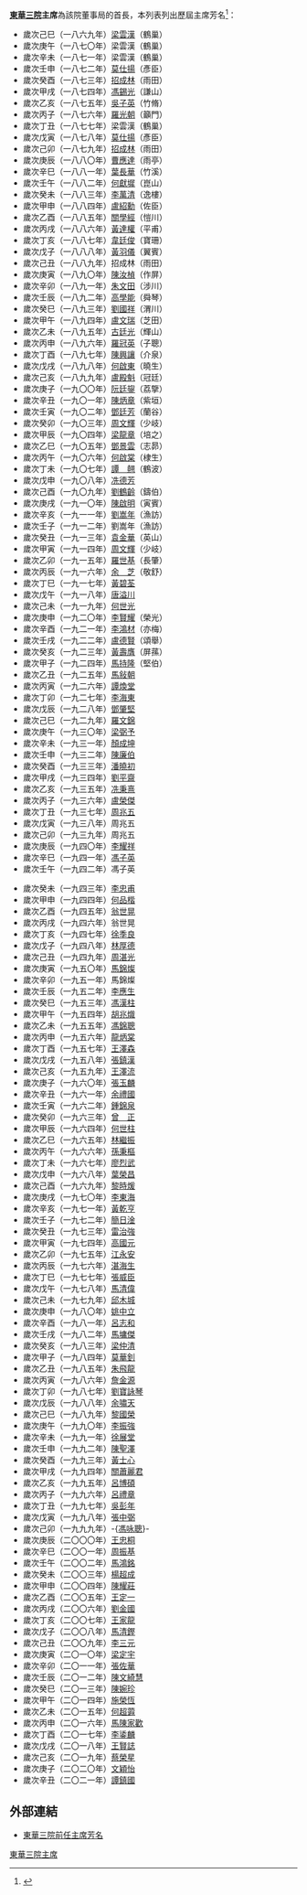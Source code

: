 '''[[東華三院|東華三院]]主席'''為該院董事局的首長，本列表列出歷屆主席芳名<ref>{{Cite web|title=前任主席芳名|url=https://www.tungwah.org.hk/about/corporate-governance/board-of-directors/past/|accessdate=2021-04-17|publisher=東華三院|language=zh-TW|archive-date=2021-12-09|archive-url=https://web.archive.org/web/20211209021343/https://www.tungwah.org.hk/about/corporate-governance/board-of-directors/past/|dead-url=no}}</ref>：

{{col-begin}}
{{col-2}}
*歲次己巳（一八六九年）[[梁雲漢|梁雲漢]]（鶴巢）
*歲次庚午（一八七〇年）梁雲漢（鶴巢）
*歲次辛未（一八七一年）梁雲漢（鶴巢） 
*歲次壬申（一八七二年）[[莫仕揚|莫仕揚]]（彥臣） 
*歲次癸酉（一八七三年）[[招成林|招成林]]（雨田） 
*歲次甲戌（一八七四年）[[馮錫光|馮錫光]]（謙山）
*歲次乙亥（一八七五年）[[吳子英|吳子英]]（竹脩）
*歲次丙子（一八七六年）[[羅光朝|羅光朝]]（籲門）
*歲次丁丑（一八七七年）梁雲漢（鶴巢）
*歲次戊寅（一八七八年）[[莫仕揚|莫仕揚]]（彥臣） 
*歲次己卯（一八七九年）[[招成林|招成林]]（雨田） 
*歲次庚辰（一八八〇年）[[曹應達|曹應達]]（雨亭） 
*歲次辛巳（一八八一年）[[葉長華|葉長華]]（竹溪）
*歲次壬午（一八八二年）[[何獻墀|何獻墀]]（崑山）
*歲次癸未（一八八三年）[[李萬清|李萬清]]（逸樓）
*歲次甲申（一八八四年）[[盧紹勳|盧紹勳]]（佐臣） 
*歲次乙酉（一八八五年）[[關學經|關學經]]（愷川） 
*歲次丙戌（一八八六年）[[黃勝|黃達權]]（平甫）
*歲次丁亥（一八八七年）[[韋廷俊|韋廷俊]]（寶珊） 
*歲次戊子（一八八八年）[[黃羽儀|黃羽儀]]（翼賓）
*歲次己丑（一八八九年）招成林（雨田）
*歲次庚寅（一八九〇年）[[陳汝楨|陳汝楨]]（作屏）
*歲次辛卯（一八九一年）[[朱文田|朱文田]]（涉川）
*歲次壬辰（一八九二年）[[高學能|高學能]]（舜琴）
*歲次癸巳（一八九三年）[[劉國祥|劉國祥]]（渭川）
*歲次甲午（一八九四年）[[盧文瑞|盧文瑞]]（芝田）
*歲次乙未（一八九五年）[[古廷光|古廷光]]（輝山）
*歲次丙申（一八九六年）[[羅冠英|羅冠英]]（子聰）
*歲次丁酉（一八九七年）[[陳興讓|陳興讓]]（介泉）
*歲次戊戌（一八九八年）[[何東|何啟東]]（曉生）
*歲次己亥（一八九九年）[[盧殿魁|盧殿魁]]（冠廷）
*歲次庚子（一九〇〇年）[[阮廷鋆|阮廷鋆]]（荔擥）
*歲次辛丑（一九〇一年）[[陳炳章|陳炳章]]（紫垣） 
*歲次壬寅（一九〇二年）[[鄧廷芳|鄧廷芳]]（蘭谷） 
*歲次癸卯（一九〇三年）[[周文輝|周文輝]]（少岐）
*歲次甲辰（一九〇四年）[[梁龍章|梁龍章]]（培之） 
*歲次乙巳（一九〇五年）[[鄧景雲|鄧景雲]]（志昴）
*歲次丙午（一九〇六年）[[何啟棠|何啟棠]]（棣生） 
*歲次丁未（一九〇七年）[[譚翹|譚　翹]]（鶴波） 
*歲次戊申（一九〇八年）[[冼德芳|冼德芳]] 
*歲次己酉（一九〇九年）[[劉鶴齡|劉鶴齡]]（鑄伯） 
*歲次庚戌（一九一〇年）[[陳啟明_(香港)|陳啟明]]（寅賓）
*歲次辛亥（一九一一年）[[劉嵩年|劉嵩年]]（漁訪）
*歲次壬子（一九一二年）劉嵩年（漁訪）
*歲次癸丑（一九一三年）[[袁金華|袁金華]]（英山）
*歲次甲寅（一九一四年）[[周文輝|周文輝]]（少岐）
*歲次乙卯（一九一五年）[[羅世基|羅世基]]（長肇）
*歲次丙辰（一九一六年）[[余芝|余　芝]]（敬舒）
*歲次丁巳（一九一七年）[[黃碧荃|黃碧荃]]
*歲次戊午（一九一八年）[[唐溢川|唐溢川]] 
*歲次己未（一九一九年）[[何世光|何世光]] 
*歲次庚申（一九二〇年）[[李賢耀|李賢耀]]（榮光）
*歲次辛酉（一九二一年）[[李鴻材|李鴻材]]（亦梅）
*歲次壬戌（一九二二年）[[盧德賢|盧德賢]]（頌舉）
*歲次癸亥（一九二三年）[[黃壽膺|黃壽膺]]（屏蓀）
*歲次甲子（一九二四年）[[馬持隆|馬持隆]]（堅伯）
*歲次乙丑（一九二五年）[[馬敍朝|馬敍朝]] 
*歲次丙寅（一九二六年）[[譚煥堂|譚煥堂]]
*歲次丁卯（一九二七年）[[李海東|李海東]]
*歲次戊辰（一九二八年）[[鄧肇堅|鄧肇堅]]
*歲次己巳（一九二九年）[[羅文錦|羅文錦]]
*歲次庚午（一九三〇年）[[梁弼予|梁弼予]]
*歲次辛未（一九三一年）[[顏成坤|顏成坤]]
*歲次壬申（一九三二年）[[陳廉伯|陳廉伯]]
*歲次癸酉（一九三三年）[[潘曉初|潘曉初]]
*歲次甲戌（一九三四年）[[劉平齋|劉平齋]]
*歲次乙亥（一九三五年）[[冼秉熹|冼秉熹]]
*歲次丙子（一九三六年）[[盧榮傑|盧榮傑]]
*歲次丁丑（一九三七年）[[周兆五|周兆五]]
*歲次戊寅（一九三八年）周兆五
*歲次己卯（一九三九年）周兆五
*歲次庚辰（一九四〇年）[[李耀祥|李耀祥]]
*歲次辛巳（一九四一年）[[馮子英|馮子英]]
*歲次壬午（一九四二年）馮子英
{{col-2}}
*歲次癸未（一九四三年）[[李忠甫|李忠甫]]
*歲次甲申（一九四四年）[[何品楷|何品楷]]
*歲次乙酉（一九四五年）[[翁世晃|翁世晃]]
*歲次丙戌（一九四六年）翁世晃
*歲次丁亥（一九四七年）[[徐季良|徐季良]]
*歲次戊子（一九四八年）[[林厚德|林厚德]]
*歲次己丑（一九四九年）[[周湛光|周湛光]] 
*歲次庚寅（一九五〇年）[[馬錦燦|馬錦燦]] 
*歲次辛卯（一九五一年）馬錦燦
*歲次壬辰（一九五二年）[[李應生|李應生]] 
*歲次癸巳（一九五三年）[[馮漢柱|馮漢柱]] 
*歲次甲午（一九五四年）[[胡兆熾|胡兆熾]]
*歲次乙未（一九五五年）[[馮錦聰|馮錦聰]]
*歲次丙申（一九五六年）[[龍炳棠|龍炳棠]]
*歲次丁酉（一九五七年）[[王澤森|王澤森]]
*歲次戊戌（一九五八年）[[張鎮漢|張鎮漢]]
*歲次己亥（一九五九年）[[王澤流|王澤流]]
*歲次庚子（一九六〇年）[[張玉麟|張玉麟]]
*歲次辛丑（一九六一年）[[余禮國|余禮國]]
*歲次壬寅（一九六二年）[[鍾錦泉|鍾錦泉]]
*歲次癸卯（一九六三年）[[曾正|曾　正]]
*歲次甲辰（一九六四年）[[何世柱|何世柱]]
*歲次乙巳（一九六五年）[[林繼振|林繼振]]
*歲次丙午（一九六六年）[[孫秉樞|孫秉樞]]
*歲次丁未（一九六七年）[[廖烈武|廖烈武]]
*歲次戊申（一九六八年）[[葉榮昌|葉榮昌]]
*歲次己酉（一九六九年）[[黎時煖|黎時煖]]
*歲次庚戌（一九七〇年）[[李東海|李東海]]
*歲次辛亥（一九七一年）[[黃乾亨_(香港)|黃乾亨]]
*歲次壬子（一九七二年）[[簡日淦|簡日淦]]
*歲次癸丑（一九七三年）[[雷治強|雷治強]]
*歲次甲寅（一九七四年）[[高國元|高國元]]
*歲次乙卯（一九七五年）[[江永安|江永安]]
*歲次丙辰（一九七六年）[[湛海生|湛海生]]
*歲次丁巳（一九七七年）[[張威臣|張威臣]]
*歲次戊午（一九七八年）[[馬清偉|馬清偉]]
*歲次己未（一九七九年）[[邱木城|邱木城]]
*歲次庚申（一九八〇年）[[姚中立|姚中立]]
*歲次辛酉（一九八一年）[[呂志和|呂志和]]
*歲次壬戌（一九八二年）[[馬墉傑|馬墉傑]]
*歲次癸亥（一九八三年）[[梁仲清|梁仲清]]
*歲次甲子（一九八四年）[[莫華釗|莫華釗]]
*歲次乙丑（一九八五年）[[朱飛龍|朱飛龍]]
*歲次丙寅（一九八六年）[[詹金源|詹金源]]
*歲次丁卯（一九八七年）[[寶詠琴|劉寶詠琴]]
*歲次戊辰（一九八八年）[[余嘯天|余嘯天]]
*歲次己巳（一九八九年）[[黎國榮|黎國榮]]
*歲次庚午（一九九〇年）[[李振強|李振強]]
*歲次辛未（一九九一年）[[徐展堂|徐展堂]]
*歲次壬申（一九九二年）[[陳聖澤|陳聖澤]]
*歲次癸酉（一九九三年）[[黃士心|黃士心]]
*歲次甲戌（一九九四年）[[關蕭麗君|關蕭麗君]]
*歲次乙亥（一九九五年）[[呂博碩|呂博碩]]
*歲次丙子（一九九六年）[[呂禮章|呂禮章]]
*歲次丁丑（一九九七年）[[吳彭年_(香港)|吳彭年]]
*歲次戊寅（一九九八年）[[張中弼|張中弼]]
*歲次己卯（一九九九年）-{[[馮咏聰|馮咏聰]]}-
*歲次庚辰（二〇〇〇年）[[王忠桐|王忠桐]]
*歲次辛巳（二〇〇一年）[[周振基|周振基]]
*歲次壬午（二〇〇二年）[[馬鴻銘|馬鴻銘]]
*歲次癸未（二〇〇三年）[[楊超成|楊超成]]
*歲次甲申（二〇〇四年）[[陳耀莊|陳耀莊]]
*歲次乙酉（二〇〇五年）[[王定一|王定一]]
*歲次丙戌（二〇〇六年）[[劉金國_(香港)|劉金國]]
*歲次丁亥（二〇〇七年）[[王家龍|王家龍]]
*歲次戊子（二〇〇八年）[[馬清鏗|馬清鏗]]
*歲次己丑（二〇〇九年）[[李三元|李三元]]
*歲次庚寅（二〇一〇年）[[梁定宇|梁定宇]]
*歲次辛卯（二〇一一年）[[張佐華|張佐華]]
*歲次壬辰（二〇一二年）[[陳文綺慧|陳文綺慧]]
*歲次癸巳（二〇一三年）[[陳婉珍|陳婉珍]]
*歲次甲午（二〇一四年）[[施榮恆|施榮恆]]
*歲次乙未（二〇一五年）[[何超蕸|何超蕸]]
*歲次丙申（二〇一六年）[[馬陳家歡|馬陳家歡]]
*歲次丁酉（二〇一七年）[[李鋈麟|李鋈麟]]
*歲次戊戌（二〇一八年）[[王賢誌|王賢誌]]
*歲次己亥（二〇一九年）[[蔡榮星|蔡榮星]]
*歲次庚子（二〇二〇年）[[文穎怡|文穎怡]]
*歲次辛丑（二〇二一年）[[譚鎮國|譚鎮國]]
{{col-end}}

== 外部連結 ==
*[http://www.tungwah.org.hk/?content=591 東華三院前任主席芳名] {{Wayback|url=http://www.tungwah.org.hk/?content=591 |date=20141216063859 }}

[[Category:東華三院主席|]]